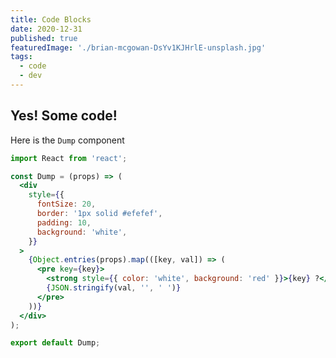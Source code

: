 ```yaml
---
title: Code Blocks
date: 2020-12-31
published: true
featuredImage: './brian-mcgowan-DsYv1KJHrlE-unsplash.jpg'
tags:
  - code
  - dev
---
```


## Yes! Some code!

Here is the `Dump` component

```jsx
import React from 'react';

const Dump = (props) => (
  <div
    style={{
      fontSize: 20,
      border: '1px solid #efefef',
      padding: 10,
      background: 'white',
    }}
  >
    {Object.entries(props).map(([key, val]) => (
      <pre key={key}>
        <strong style={{ color: 'white', background: 'red' }}>{key} ?</strong>
        {JSON.stringify(val, '', ' ')}
      </pre>
    ))}
  </div>
);

export default Dump;
```
